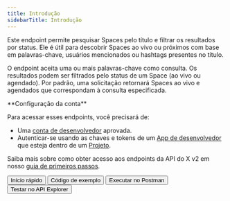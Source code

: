```yaml
---
title: Introdução
sidebarTitle: Introdução
---
```



Este endpoint permite pesquisar Spaces pelo título e filtrar os resultados por status. Ele é útil para descobrir Spaces ao vivo ou próximos com base em palavras-chave, usuários mencionados ou hashtags presentes no título.

O endpoint aceita uma ou mais palavras-chave como consulta. Os resultados podem ser filtrados pelo status de um Space (ao vivo ou agendado). Por padrão, uma solicitação retornará Spaces ao vivo e agendados que correspondam à consulta especificada.

<Note>
  **Configuração da conta**

  Para acessar esses endpoints, você precisará de:

  - Uma [conta de desenvolvedor](https://developer.x.com/en/portal/petition/essential/basic-info) aprovada.
  - Autenticar-se usando as chaves e tokens de um [App de desenvolvedor](/pt-BR/resources/fundamentals/developer-apps) que esteja dentro de um [Projeto](/pt-BR/resources/fundamentals/projects).

  Saiba mais sobre como obter acesso aos endpoints da API do X v2 em nosso [guia de primeiros passos](/pt-BR/x-api/getting-started/getting-access).
</Note>

<div className="flex space-x-2">
  <Button href="/pt-BR/x-api/spaces/search/quickstart">
    Início rápido
  </Button>

  <Button href="https://github.com/xdevplatform/Twitter-API-v2-sample-code">
    Código de exemplo
  </Button>

  <Button href="https://app.getpostman.com/run-collection/9956214-784efcda-ed4c-4491-a4c0-a26470a67400">
    Executar no Postman
  </Button>

  <Button href="https://developer.x.com/apitools/api?endpoint=/2/spaces/search&method=get">
    Testar no API Explorer
  </Button>
</div>
